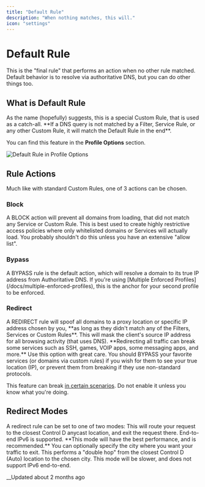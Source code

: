```yaml
---
title: "Default Rule"
description: "When nothing matches, this will."
icon: "settings"
---
```


# Default Rule

<Info>
This is the "final rule" that performs an action when no other rule matched. Default behavior is to resolve via authoritative DNS, but you can do other things too.
</Info>

## What is Default Rule

<Info>
As the name (hopefully) suggests, this is a special Custom Rule, that is used as a catch-all. **If a DNS query is not matched by a Filter, Service Rule, or any other Custom Rule, it will match the Default Rule in the end**.

You can find this feature in the **Profile Options** section.
</Info>

<Image src="https://files.readme.io/e9eebf8fd04830cb273d603f4a4bdf7fc750997fb2ed98d465c5b3fbc607b928-image.png" alt="Default Rule in Profile Options" />

## Rule Actions

<Info>
Much like with standard Custom Rules, one of 3 actions can be chosen.
</Info>

### Block

<Info>
A BLOCK action will prevent all domains from loading, that did not match any Service or Custom Rule. This is best used to create highly restrictive access policies where only whitelisted domains or Services will actually load. You probably shouldn't do this unless you have an extensive "allow list".
</Info>

### Bypass

<Info>
A BYPASS rule is the default action, which will resolve a domain to its true IP address from Authoritative DNS. If you're using [Multiple Enforced Profiles](/docs/multiple-enforced-profiles), this is the anchor for your second profile to be enforced.
</Info>

### Redirect

<Info>
A REDIRECT rule will spoof all domains to a proxy location or specific IP address chosen by you, **as long as they didn't match any of the Filters, Services or Custom Rules**. This will mask the client's source IP address for all browsing activity (that uses DNS).
</Info>

<Warning>
**Redirecting all traffic can break some services such as SSH, games, VOIP apps, some messaging apps, and more.** Use this option with great care. You should BYPASS your favorite services (or domains via custom rules) if you wish for them to see your true location (IP), or prevent them from breaking if they use non-standard protocols.

This feature can break [in certain scenarios](/docs/ip-mismatch-between-dns-and-proxy). Do not enable it unless you know what you're doing.
</Warning>

## Redirect Modes

<Info>
A redirect rule can be set to one of two modes:
</Info>

<Card title="Auto">
This will route your request to the closest Control D anycast location, and exit the request there. End-to-end IPv6 is supported. **This mode will have the best performance, and is recommended.**
</Card>

<Card title="Manual">
You can optionally specify the city where you want your traffic to exit. This performs a "double hop" from the closest Control D (Auto) location to the chosen city. This mode will be slower, and does not support IPv6 end-to-end.
</Card>

__Updated about 2 months ago